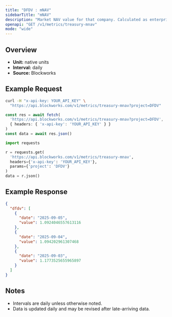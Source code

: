 ```yaml
---
title: "DFDV : mNAV"
sidebarTitle: "mNAV"
description: "Market NAV value for that company. Calculated as enterprise value / NAV"
openapi: "GET /v1/metrics/treasury-mnav"
mode: "wide"
---
```


## Overview

- **Unit:** native units
- **Interval:** daily
- **Source:** Blockworks

## Example Request

<CodeGroup>

```bash cURL
curl -H "x-api-key: YOUR_API_KEY" \
  "https://api.blockworks.com/v1/metrics/treasury-mnav?project=DFDV"
```

```typescript TypeScript
const res = await fetch(
  'https://api.blockworks.com/v1/metrics/treasury-mnav?project=DFDV',
  { headers: { 'x-api-key': 'YOUR_API_KEY' } }
)
const data = await res.json()
```

```python Python
import requests

r = requests.get(
  'https://api.blockworks.com/v1/metrics/treasury-mnav',
  headers={'x-api-key': 'YOUR_API_KEY'},
  params={'project': 'DFDV'}
)
data = r.json()
```

</CodeGroup>

## Example Response

```json
{
  "dfdv": [
    {
      "date": "2025-09-05",
      "value": 1.0924046557613116
    },
    {
      "date": "2025-09-04",
      "value": 1.094202961307468
    },
    {
      "date": "2025-09-03",
      "value": 1.1773525655965897
    }
  ]
}
```

## Notes
- Intervals are daily unless otherwise noted.
- Data is updated daily and may be revised after late-arriving data.
